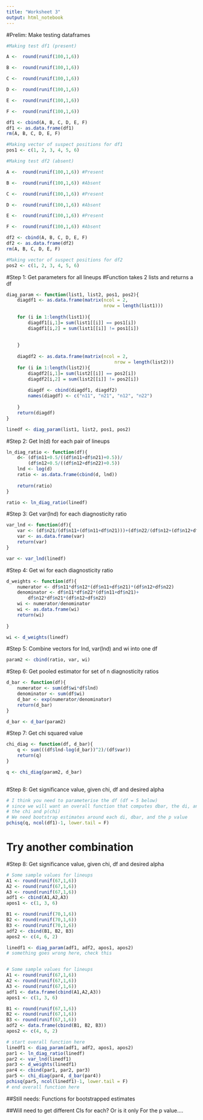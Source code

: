 ```yaml
---
title: "Worksheet 3"
output: html_notebook
---
```

#Prelim: Make testing dataframes
```r
#Making test df1 (present)

A <-  round(runif(100,1,6)) 

B <-  round(runif(100,1,6)) 

C <-  round(runif(100,1,6)) 

D <-  round(runif(100,1,6)) 

E <-  round(runif(100,1,6))  

F <-  round(runif(100,1,6)) 

df1 <- cbind(A, B, C, D, E, F)
df1 <- as.data.frame(df1)
rm(A, B, C, D, E, F)

#Making vector of suspect positions for df1
pos1 <- c(1, 2, 3, 4, 5, 6)

#Making test df2 (absent)

A <-  round(runif(100,1,6)) #Present 

B <-  round(runif(100,1,6)) #Absent 

C <-  round(runif(100,1,6)) #Present 

D <-  round(runif(100,1,6)) #Absent

E <-  round(runif(100,1,6)) #Present 

F <-  round(runif(100,1,6)) #Absent

df2 <- cbind(A, B, C, D, E, F)
df2 <- as.data.frame(df2)
rm(A, B, C, D, E, F)

#Making vector of suspect positions for df2
pos2 <- c(1, 2, 3, 4, 5, 6)

```

#Step 1: Get parameters for all lineups
#Function takes 2 lists and returns a df

```r
diag_param <- function(list1, list2, pos1, pos2){
    diagdf1 <- as.data.frame(matrix(ncol = 2, 
                                    nrow = length(list1)))
    
    for (i in 1:length(list1)){
        diagdf1[i,1]= sum(list1[[i]] == pos1[i])
        diagdf1[i,2] = sum(list1[[i]] != pos1[i])
        
        
    }
    
    diagdf2 <- as.data.frame(matrix(ncol = 2, 
                                        nrow = length(list2)))
    for (i in 1:length(list2)){
        diagdf2[i,1]= sum(list2[[i]] == pos2[i])
        diagdf2[i,2] = sum(list2[[i]] != pos2[i]) 
        
        diagdf <- cbind(diagdf1, diagdf2)
        names(diagdf) <- c("n11", "n21", "n12", "n22")
        
    }
    return(diagdf)
}

linedf <- diag_param(list1, list2, pos1, pos2)

```

#Step 2: Get ln(d) for each pair of lineups
```r
ln_diag_ratio <- function(df){
    d<- (df$n11+0.5/((df$n11+df$n21)+0.5))/
        (df$n12+0.5/((df$n12+df$n22)+0.5))
    lnd <- log(d)
    ratio <- as.data.frame(cbind(d, lnd))
    
    return(ratio)
}

ratio <- ln_diag_ratio(linedf)
```

#Step 3: Get var(lnd) for each diagnosticity ratio

```r
var_lnd <- function(df){
    var <- (df$n21/(df$n11+(df$n11+df$n21)))+(df$n22/(df$n12+(df$n12+df$n22)))
    var <- as.data.frame(var)
    return(var)
}

var <- var_lnd(linedf)
```

#Step 4: Get wi for each diagnosticity ratio

```r
d_weights <- function(df){
    numerator <- df$n11*df$n12*(df$n11+df$n21)*(df$n12+df$n22)
    denominator <- df$n11*df$n22*(df$n11+df$n21)+
        df$n12*df$n21*(df$n12+df$n22)
    wi <- numerator/denominator
    wi <- as.data.frame(wi)
    return(wi)
    
}

wi <- d_weights(linedf)

```

#Step 5: Combine vectors for lnd, var(lnd) and wi into one df
```r
param2 <- cbind(ratio, var, wi)

```
#Step 6: Get pooled estimator for set of n diagnosticity ratios

```r
d_bar <- function(df){
    numerator <- sum(df$wi*df$lnd)
    denominator <- sum(df$wi)
    d_bar <- exp(numerator/denominator)
    return(d_bar)
}

d_bar <- d_bar(param2)
```

#Step 7: Get chi squared value
```r
chi_diag <- function(df, d_bar){
    q <- sum(((df$lnd-log(d_bar))^2)/(df$var))
    return(q)
}

q <- chi_diag(param2, d_bar)
    
```

#Step 8: Get significance value, given chi, df and desired alpha
```r
# I think you need to parameterise the df (df = 5 below)
# since we will want an overall function that computes dbar, the di, and
# the chi and p(chi)
# We need bootstrap estimates around each di, dbar, and the p value
pchisq(q, ncol(df1)-1, lower.tail = F)

```
# Try another combination

#Step 8: Get significance value, given chi, df and desired alpha
```r
# Some sample values for lineups
A1 <- round(runif(67,1,6))
A2 <- round(runif(67,1,6))
A3 <- round(runif(67,1,6))
adf1 <- cbind(A1,A2,A3)
apos1 <- c(1, 3, 6)

B1 <- round(runif(70,1,6))
B2 <- round(runif(70,1,6))
B3 <- round(runif(70,1,6))
adf2 <- cbind(B1, B2, B3)
apos2 <- c(4, 6, 2)

linedf1 <- diag_param(adf1, adf2, apos1, apos2)
# something goes wrong here, check this


# Some sample values for lineups
A1 <- round(runif(67,1,6))
A2 <- round(runif(67,1,6))
A3 <- round(runif(67,1,6))
adf1 <- data.frame(cbind(A1,A2,A3))
apos1 <- c(1, 3, 6)

B1 <- round(runif(67,1,6))
B2 <- round(runif(67,1,6))
B3 <- round(runif(67,1,6))
adf2 <- data.frame(cbind(B1, B2, B3))
apos2 <- c(4, 6, 2)

# start overall function here
linedf1 <- diag_param(adf1, adf2, apos1, apos2)
par1 <- ln_diag_ratio(linedf)
par2 <- var_lnd(linedf1)
par3 <- d_weights(linedf1)
par4 <- cbind(par1, par2, par3)
par5 <- chi_diag(par4, d_bar(par4))
pchisq(par5, ncol(linedf1)-1, lower.tail = F)
# end overall function here

```




##Still needs: Functions for bootstrapped estimates

##Will need to get different CIs for each? Or is it only For the p value....
